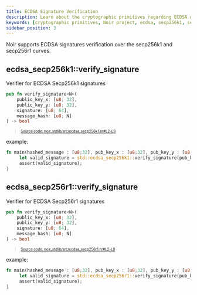 ```yaml
---
title: ECDSA Signature Verification
description: Learn about the cryptographic primitives regarding ECDSA over the secp256k1 and secp256r1 curves
keywords: [cryptographic primitives, Noir project, ecdsa, secp256k1, secp256r1, signatures]
sidebar_position: 3
---
```



Noir supports ECDSA signatures verification over the secp256k1 and secp256r1 curves.

## ecdsa_secp256k1::verify_signature

Verifier for ECDSA Secp256k1 signatures

```rust title="ecdsa_secp256k1" showLineNumbers 
pub fn verify_signature<N>(
    public_key_x: [u8; 32],
    public_key_y: [u8; 32],
    signature: [u8; 64],
    message_hash: [u8; N]
) -> bool
```
> <sup><sub><a href="https://github.com/noir-lang/noir/blob/master/noir_stdlib/src/ecdsa_secp256k1.nr#L2-L9" target="_blank" rel="noopener noreferrer">Source code: noir_stdlib/src/ecdsa_secp256k1.nr#L2-L9</a></sub></sup>


example:

```rust
fn main(hashed_message : [u8;32], pub_key_x : [u8;32], pub_key_y : [u8;32], signature : [u8;64]) {
     let valid_signature = std::ecdsa_secp256k1::verify_signature(pub_key_x, pub_key_y, signature, hashed_message);
     assert(valid_signature);
}
```

## ecdsa_secp256r1::verify_signature

Verifier for ECDSA Secp256r1 signatures

```rust title="ecdsa_secp256r1" showLineNumbers 
pub fn verify_signature<N>(
    public_key_x: [u8; 32],
    public_key_y: [u8; 32],
    signature: [u8; 64],
    message_hash: [u8; N]
) -> bool
```
> <sup><sub><a href="https://github.com/noir-lang/noir/blob/master/noir_stdlib/src/ecdsa_secp256r1.nr#L2-L9" target="_blank" rel="noopener noreferrer">Source code: noir_stdlib/src/ecdsa_secp256r1.nr#L2-L9</a></sub></sup>


example:

```rust
fn main(hashed_message : [u8;32], pub_key_x : [u8;32], pub_key_y : [u8;32], signature : [u8;64]) {
     let valid_signature = std::ecdsa_secp256r1::verify_signature(pub_key_x, pub_key_y, signature, hashed_message);
     assert(valid_signature);
}
```

<BlackBoxInfo />
